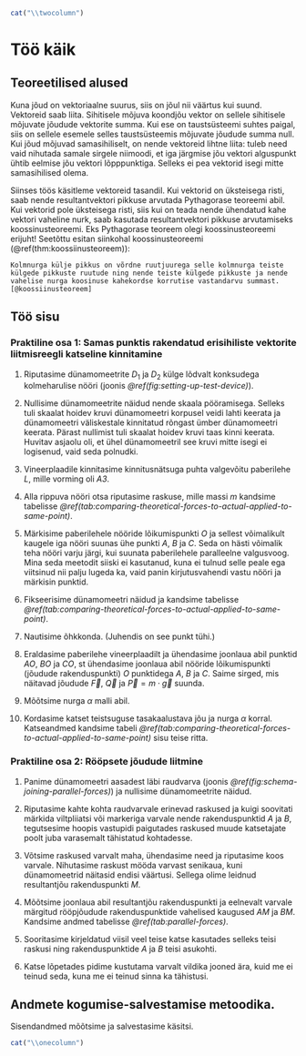 ```r
cat("\\twocolumn")
```
# Töö käik

## Teoreetilised alused

Kuna jõud on vektoriaalne suurus, siis on jõul nii väärtus kui suund. Vektoreid saab liita. Sihitisele mõjuva koondjõu vektor on sellele sihitisele mõjuvate jõudude vektorite summa. Kui ese on taustsüsteemi suhtes paigal, siis on sellele esemele selles taustsüsteemis mõjuvate jõudude summa null. Kui jõud mõjuvad samasihiliselt, on nende vektoreid lihtne liita: tuleb need vaid nihutada samale sirgele niimoodi, et iga järgmise jõu vektori alguspunkt ühtib eelmise jõu vektori lõpppunktiga. Selleks ei pea vektorid isegi mitte samasihilised olema.

Siinses töös käsitleme vektoreid tasandil. Kui vektorid on üksteisega risti, saab nende resultantvektori pikkuse arvutada Pythagorase teoreemi abil. Kui vektorid pole üksteisega risti, siis kui on teada nende ühendatud kahe vektori vaheline nurk, saab kasutada resultantvektori pikkuse arvutamiseks koossinusteoreemi. Eks Pythagorase teoreem olegi koossinusteoreemi erijuht! Seetõttu esitan siinkohal koossinusteoreemi (\@ref(thm:koossiinusteoreem)):

```theorem
Kolmnurga külje pikkus on võrdne ruutjuurega selle kolmnurga teiste külgede pikkuste ruutude ning nende teiste külgede pikkuste ja nende vahelise nurga koosinuse kahekordse korrutise vastandarvu summast. [@koossiinusteoreem]
```

## Töö sisu

### Praktiline osa 1: Samas punktis rakendatud erisihiliste vektorite liitmisreegli katseline kinnitamine

1. Riputasime dünamomeetrite $D_1$ ja $D_2$ külge lõdvalt konksudega kolmeharulise nööri (joonis *\@ref(fig:setting-up-test-device)*).

2. Nullisime dünamomeetrite näidud nende skaala pööramisega. Selleks tuli skaalat hoidev kruvi dünamomeetri korpusel veidi lahti keerata ja dünamomeetri väliskestale kinnitatud rõngast ümber dünamomeetri keerata. Pärast nullimist tuli skaalat hoidev kruvi taas kinni keerata. Huvitav asjaolu oli, et ühel dünamomeetril see kruvi mitte isegi ei logisenud, vaid seda polnudki.

3. Vineerplaadile kinnitasime kinnitusnätsuga puhta valgevõitu paberilehe *L*, mille vorming oli *A3*.

4. Alla rippuva nööri otsa riputasime raskuse, mille massi *m* kandsime tabelisse *\@ref(tab:comparing-theoretical-forces-to-actual-applied-to-same-point)*.

5. Märkisime paberilehele nööride lõikumispunkti *O* ja sellest võimalikult kaugele iga nööri suunas ühe punkti *A*, *B* ja *C*. Seda on hästi võimalik teha nööri varju järgi, kui suunata paberilehele paralleelne valgusvoog. Mina seda meetodit siiski ei kasutanud, kuna ei tulnud selle peale ega viitsinud nii palju lugeda ka, vaid panin kirjutusvahendi vastu nööri ja märkisin punktid.

6. Fikseerisime dünamomeetri näidud ja kandsime tabelisse *\@ref(tab:comparing-theoretical-forces-to-actual-applied-to-same-point)*.

7. Nautisime õhkkonda. (Juhendis on see punkt tühi.)

8. Eraldasime paberilehe vineerplaadilt ja ühendasime joonlaua abil punktid *AO*, *BO* ja *CO*, st ühendasime joonlaua abil nööride lõikumispunkti (jõudude rakenduspunkti) *O* punktidega *A*, *B* ja *C*. Saime sirged, mis näitavad jõudude $\overrightarrow{F}$, $\overrightarrow{Q}$ ja $\overrightarrow{P} = m \cdot \overrightarrow{g}$ suunda.

9. Mõõtsime nurga $\alpha$ malli abil.

10. Kordasime katset teistsuguse tasakaalustava jõu ja nurga $\alpha$ korral. Katseandmed kandsime tabeli *\@ref(tab:comparing-theoretical-forces-to-actual-applied-to-same-point)* sisu teise ritta.

### Praktiline osa 2: Rööpsete jõudude liitmine

1. Panime dünamomeetri aasadest läbi raudvarva (joonis *\@ref(fig:schema-joining-parallel-forces)*) ja nullisime dünamomeetrite näidud.

2. Riputasime kahte kohta raudvarvale erinevad raskused ja kuigi soovitati märkida viltpliiatsi või markeriga varvale nende rakenduspunktid *A* ja *B*, tegutsesime hoopis vastupidi paigutades raskused muude katsetajate poolt juba varasemalt tähistatud kohtadesse.

3. Võtsime raskused varvalt maha, ühendasime need ja riputasime koos varvale. Nihutasime raskust mööda varvast senikaua, kuni dünamomeetrid näitasid endisi väärtusi. Sellega olime leidnud resultantjõu rakenduspunkti *M*.

4. Mõõtsime joonlaua abil resultantjõu rakenduspunkti ja eelnevalt varvale märgitud rööpjõudude rakenduspunktide vahelised kaugused *AM* ja *BM*. Kandsime andmed tabelisse *\@ref(tab:parallel-forces)*.

5. Sooritasime kirjeldatud viisil veel teise katse kasutades selleks teisi raskusi ning rakenduspunktide *A* ja *B* teisi asukohti.

6. Katse lõpetades pidime kustutama varvalt vildika jooned ära, kuid me ei teinud seda, kuna me ei teinud sinna ka tähistusi.

## Andmete kogumise-salvestamise metoodika.

Sisendandmed mõõtsime ja salvestasime käsitsi.
```r
cat("\\onecolumn")
```